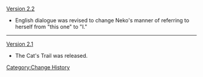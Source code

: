 [[Version 2.2]]
* English dialogue was revised to change Neko's manner of referring to herself from "this one" to "I."
----
[[Version 2.1]]
* The Cat's Trail was released.
<noinclude>[[Category:Change History]]</noinclude>